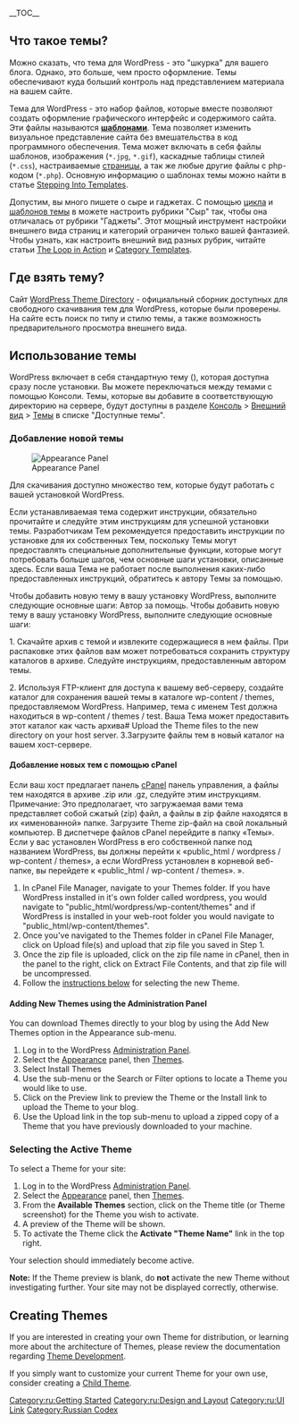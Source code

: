 {{Languages|
{{en|Using Themes}}
{{es|Usando Temas}}
{{fr|Utilisation_des_Thèmes}}
{{it|Utilizzare i Temi}}
{{ja|テーマの使い方}}
{{ko|Using Themes}}
{{lo|Themes}}
{{mya|Themes}}
{{nl|Thema's Gebruiken}}
{{pt-br|Usando Temas}}
{{ru|Использование тем}}
{{th|Themes}}
{{zh-cn|主题}}
{{zh-tw|使用主題}}
}}
{{ru:Stub}}

__TOC__

==Что такое темы?==

Можно сказать, что тема для WordPress - это "шкурка" для вашего блога. Однако, это больше, чем просто оформление. Темы обеспечивают куда больший контроль над представлением материала на вашем сайте.

Тема для WordPress - это набор файлов, которые вместе позволяют создать оформление графического интерфейс и содержимого сайта. Эти файлы называются [[Templates|'''шаблонами''']]. Тема позволяет изменить визуальное представление сайта без вмешательства в код программного обеспечения. Тема может включать в себя файлы шаблонов, изображения (<tt>*.jpg</tt>, <tt>*.gif</tt>), каскадные таблицы стилей (<tt>*.css</tt>), настраиваемые [[Pages|страницы]], а так же любые другие файлы с php-кодом (<tt>*.php</tt>). Основную информацию о шаблонах темы можно найти в статье [[Stepping Into Templates]].


Допустим, вы много пишете о сыре и гаджетах. С помощью [[Цикл_WordPress|цикла]] и [[Templates|шаблонов темы]] в можете настроить рубрики "Сыр" так, чтобы она отличалась от рубрики "Гаджеты". Этот мощный инструмент настройки внешнего вида страниц и категорий ограничен только вашей фантазией. Чтобы узнать, как настроить внешний вид разных рубрик, читайте статьи [[The Loop in Action]] и [[Category Templates]].

==Где взять тему?==
Сайт [http://wordpress.org/extend/themes/ WordPress Theme Directory] - официальный сборник доступных для свободного скачивания тем для WordPress, которые были проверены. На сайте есть поиск по типу и стилю темы, а также возможность предварительного просмотра внешнего вида.

==Использование темы==

WordPress включает в себя стандартную тему ({{DefaultTheme}}), которая доступна сразу после установки. Вы можете переключаться между темами с помощью Консоли. Темы, которые вы добавите в соответствующую директорию на сервере, будут доступны в разделе [[Административные_панели|Консоль]] > [[Administration_Panels#Design_-_Change_the_Look_of_your_Blog|Внешний вид]] > [[Administration_Panels#Themes|Темы]] в списке "Доступные темы".

===Добавление новой темы===

[[Image:themes.png|thumb|right|Appearance Panel]]

Для скачивания доступно множество тем, которые будут работать с вашей установкой WordPress.

Если устанавливаемая тема содержит инструкции, обязательно прочитайте и следуйте этим инструкциям для успешной установки темы. Разработчикам Тем рекомендуется предоставить инструкции по установке для их собственных Тем, поскольку Темы могут предоставлять специальные дополнительные функции, которые могут потребовать больше шагов, чем основные шаги установки, описанные здесь. Если ваша Тема не работает после выполнения каких-либо предоставленных инструкций, обратитесь к автору Темы за помощью.

Чтобы добавить новую тему в вашу установку WordPress, выполните следующие основные шаги:
Автор за помощь.
Чтобы добавить новую тему в вашу установку WordPress, выполните следующие основные шаги:

1.	Скачайте архив с темой и извлеките содержащиеся в нем файлы. При распаковке этих файлов вам может потребоваться сохранить структуру каталогов в архиве. Следуйте инструкциям, предоставленным автором темы.

2.	Используя FTP-клиент для доступа к вашему веб-серверу, создайте каталог для сохранения вашей темы в каталоге wp-content / themes, предоставляемом WordPress. Например, тема с именем Test должна находиться в wp-content / themes / test. Ваша Тема может предоставить этот каталог как часть архива# Upload the Theme files to the new directory on your host server.
3.Загрузите файлы тем в новый каталог на вашем хост-сервере.


====Добавление новых тем с помощью cPanel ====
Если ваш хост предлагает панель [[Glossary#cPanel|cPanel]] панель управления, а файлы тем находятся в архиве .zip или .gz, следуйте этим инструкциям.  Примечание:  Это предполагает, что загружаемая вами тема представляет собой сжатый (zip) файл, а файлы в zip файле находятся в их «именованной» папке.
Загрузите Theme zip-файл на свой локальный компьютер.
В диспетчере файлов cPanel перейдите в папку «Темы». Если у вас установлен WordPress в его собственной папке под названием WordPress, вы должны перейти к «public_html / wordpress / wp-content / themes», а если WordPress установлен в корневой веб-папке, вы перейдете к «public_html / wp-content / themes». ».

# In cPanel File Manager, navigate to your Themes folder.  If you have WordPress installed in it's own folder called wordpress, you would navigate to "public_html/wordpress/wp-content/themes" and if WordPress is installed in your web-root folder you would navigate to "public_html/wp-content/themes".
# Once you've navigated to the Themes folder in cPanel File Manager, click on Upload file(s) and upload that zip file you saved in Step 1.
#Once the zip file is uploaded, click on the zip file name in cPanel, then in the panel to the right, click on Extract File Contents, and that zip file will be uncompressed.
#Follow the [[#Selecting_the_Active_Theme|instructions below]] for selecting the new Theme.

====Adding New Themes using the Administration Panel====
You can download Themes directly to your blog by using the Add New Themes option in the Appearance sub-menu.

# Log in to the WordPress [[Administration Panels|Administration Panel]].
# Select the [[Administration_Panels#Appearance_-_Change_the_Look_of_your_Blog|Appearance]] panel, then [[Administration_Panels#Themes|Themes]].
# Select Install Themes
# Use the sub-menu or the Search or Filter options to locate a Theme you would like to use.
# Click on the Preview link to preview the Theme or the Install link to upload the Theme to your blog.
# Use the Upload link in the top sub-menu to upload a zipped copy of a Theme that you have previously downloaded to your machine.

===Selecting the Active Theme===
To select a Theme for your site:

# Log in to the WordPress [[Administration Panels|Administration Panel]].
# Select the [[Administration_Panels#Appearance_-_Change_the_Look_of_your_Blog|Appearance]] panel, then [[Administration_Panels#Themes|Themes]].
# From the '''Available Themes''' section, click on the Theme title (or Theme screenshot) for the Theme you wish to activate.
# A preview of the Theme will be shown.
# To activate the Theme click the '''Activate "Theme Name"''' link in the top right.

Your selection should immediately become active.

'''Note:''' If the Theme preview is blank, do '''not''' activate the new Theme without investigating further. Your site may not be displayed correctly, otherwise.

==Creating Themes==

If you are interested in creating your own Theme for distribution, or learning more about the architecture of Themes, please review the documentation regarding [[Theme Development]].

If you simply want to customize your current Theme for your own use, consider creating a [[Child_Themes|Child Theme]].

[[Category:ru:Getting Started]]
[[Category:ru:Design and Layout]]
[[Category:ru:UI Link]]
[[Category:Russian Codex]]